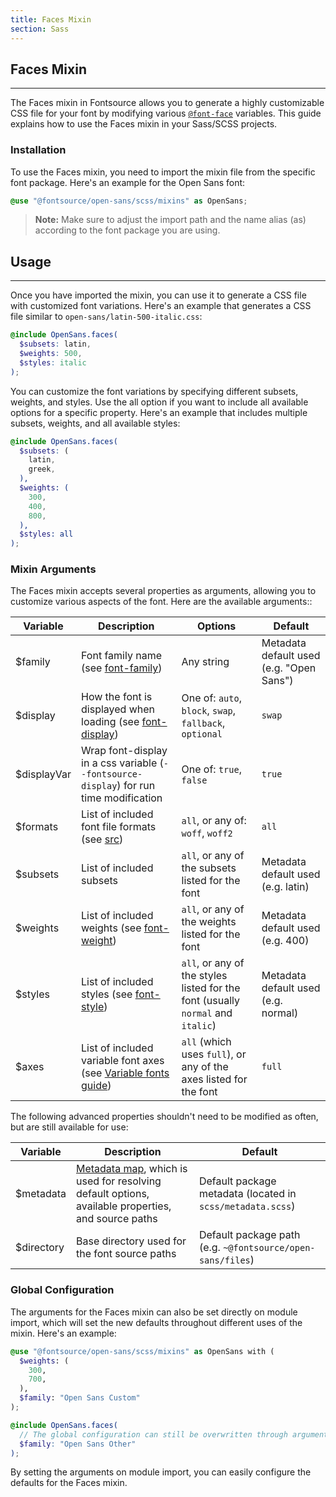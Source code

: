 ```yaml
---
title: Faces Mixin
section: Sass
---
```


## Faces Mixin

---

The Faces mixin in Fontsource allows you to generate a highly customizable CSS file for your font by modifying various [`@font-face`](https://developer.mozilla.org/en-US/docs/Web/CSS/@font-face) variables. This guide explains how to use the Faces mixin in your Sass/SCSS projects.

### Installation

To use the Faces mixin, you need to import the mixin file from the specific font package. Here's an example for the Open Sans font:

```scss
@use "@fontsource/open-sans/scss/mixins" as OpenSans;
```

> **Note:** Make sure to adjust the import path and the name alias (as) according to the font package you are using.


## Usage

---

Once you have imported the mixin, you can use it to generate a CSS file with customized font variations. Here's an example that generates a CSS file similar to `open-sans/latin-500-italic.css`:

```scss
@include OpenSans.faces(
  $subsets: latin,
  $weights: 500,
  $styles: italic
);
```

You can customize the font variations by specifying different subsets, weights, and styles. Use the all option if you want to include all available options for a specific property. Here's an example that includes multiple subsets, weights, and all available styles:

```scss
@include OpenSans.faces(
  $subsets: (
    latin,
    greek,
  ),
  $weights: (
    300,
    400,
    800,
  ),
  $styles: all
);
```

### Mixin Arguments

The Faces mixin accepts several properties as arguments, allowing you to customize various aspects of the font. Here are the available arguments::

| Variable    | Description                                                                                                                                       | Options                                                                         | Default                                  |
| ----------- | ------------------------------------------------------------------------------------------------------------------------------------------------- | ------------------------------------------------------------------------------- | ---------------------------------------- |
| $family     | Font family name (see [font-family](https://developer.mozilla.org/en-US/docs/Web/CSS/@font-face/font-family))                                     | Any string                                                                      | Metadata default used (e.g. "Open Sans") |
| $display    | How the font is displayed when loading (see [font-display](https://developer.mozilla.org/en-US/docs/Web/CSS/@font-face/font-display))             | One of: `auto`, `block`, `swap`, `fallback`, `optional`                         | `swap`                                   |
| $displayVar | Wrap font-display in a css variable (`--fontsource-display`) for run time modification                                                            | One of: `true`, `false`                                                         | `true`                                   |
| $formats    | List of included font file formats (see [src](https://developer.mozilla.org/en-US/docs/Web/CSS/@font-face/src))                                   | `all`, or any of: `woff`, `woff2`                                               | `all`                                    |
| $subsets    | List of included subsets                                                                                                                          | `all`, or any of the subsets listed for the font                                | Metadata default used (e.g. latin)       |
| $weights    | List of included weights (see [font-weight](https://developer.mozilla.org/en-US/docs/Web/CSS/@font-face/font-weight))                             | `all`, or any of the weights listed for the font                                | Metadata default used (e.g. 400)         |
| $styles     | List of included styles (see [font-style](https://developer.mozilla.org/en-US/docs/Web/CSS/@font-face/font-style))                                | `all`, or any of the styles listed for the font (usually `normal` and `italic`) | Metadata default used (e.g. normal)      |
| $axes       | List of included variable font axes (see [Variable fonts guide](https://developer.mozilla.org/en-US/docs/Web/CSS/CSS_Fonts/Variable_Fonts_Guide)) | `all` (which uses `full`), or any of the axes listed for the font               | `full`                                   |

The following advanced properties shouldn't need to be modified as often, but are still available for use:

| Variable   | Description                                                                                                                                                                                       | Default                                                    |
| ---------- | ------------------------------------------------------------------------------------------------------------------------------------------------------------------------------------------------- | ---------------------------------------------------------- |
| $metadata  | [Metadata map](https://github.com/fontsource/font-files/blob/main/fonts/google/open-sans/scss/metadata.scss), which is used for resolving default options, available properties, and source paths | Default package metadata (located in `scss/metadata.scss`) |
| $directory | Base directory used for the font source paths                                                                                                                                                     | Default package path (e.g. `~@fontsource/open-sans/files`) |

### Global Configuration

The arguments for the Faces mixin can also be set directly on module import, which will set the new defaults throughout different uses of the mixin. Here's an example:

```scss
@use "@fontsource/open-sans/scss/mixins" as OpenSans with (
  $weights: (
    300,
    700,
  ),
  $family: "Open Sans Custom"
);

@include OpenSans.faces(
  // The global configuration can still be overwritten through arguments
  $family: "Open Sans Other"
);
```

By setting the arguments on module import, you can easily configure the defaults for the Faces mixin.
